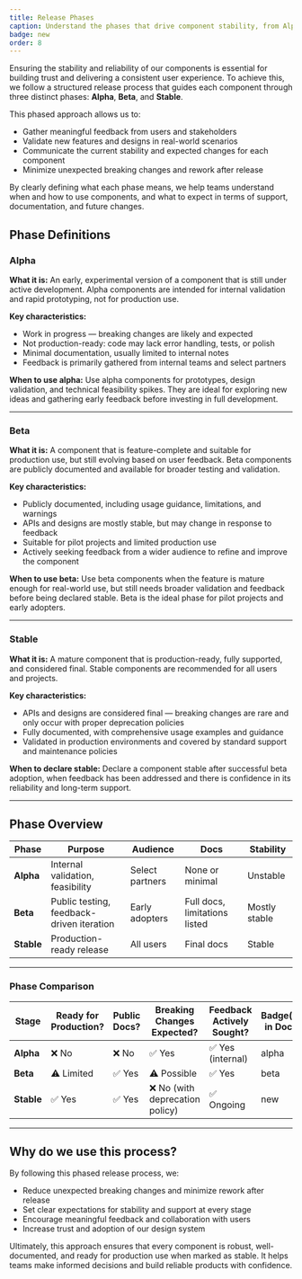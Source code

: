 ```yaml
---
title: Release Phases
caption: Understand the phases that drive component stability, from Alpha to Stable
badge: new
order: 8
---
```


Ensuring the stability and reliability of our components is essential for building trust and delivering a consistent user experience. To achieve this, we follow a structured release process that guides each component through three distinct phases: **Alpha**, **Beta**, and **Stable**.

This phased approach allows us to:

- Gather meaningful feedback from users and stakeholders
- Validate new features and designs in real-world scenarios
- Communicate the current stability and expected changes for each component
- Minimize unexpected breaking changes and rework after release

By clearly defining what each phase means, we help teams understand when and how to use components, and what to expect in terms of support, documentation, and future changes.

## Phase Definitions

### Alpha

**What it is:**
An early, experimental version of a component that is still under active development. Alpha components are intended for internal validation and rapid prototyping, not for production use.

**Key characteristics:**

- Work in progress — breaking changes are likely and expected
- Not production-ready: code may lack error handling, tests, or polish
- Minimal documentation, usually limited to internal notes
- Feedback is primarily gathered from internal teams and select partners

**When to use alpha:**
Use alpha components for prototypes, design validation, and technical feasibility spikes. They are ideal for exploring new ideas and gathering early feedback before investing in full development.

---

### Beta

**What it is:**
A component that is feature-complete and suitable for production use, but still evolving based on user feedback. Beta components are publicly documented and available for broader testing and validation.

**Key characteristics:**

- Publicly documented, including usage guidance, limitations, and warnings
- APIs and designs are mostly stable, but may change in response to feedback
- Suitable for pilot projects and limited production use
- Actively seeking feedback from a wider audience to refine and improve the component

**When to use beta:**
Use beta components when the feature is mature enough for real-world use, but still needs broader validation and feedback before being declared stable. Beta is the ideal phase for pilot projects and early adopters.

---

### Stable

**What it is:**
A mature component that is production-ready, fully supported, and considered final. Stable components are recommended for all users and projects.

**Key characteristics:**

- APIs and designs are considered final — breaking changes are rare and only occur with proper deprecation policies
- Fully documented, with comprehensive usage examples and guidance
- Validated in production environments and covered by standard support and maintenance policies

**When to declare stable:**
Declare a component stable after successful beta adoption, when feedback has been addressed and there is confidence in its reliability and long-term support.

---

## Phase Overview

| Phase      | Purpose                                   | Audience        | Docs                          | Stability     |
| ---------- | ----------------------------------------- | --------------- | ----------------------------- | ------------- |
| **Alpha**  | Internal validation, feasibility          | Select partners | None or minimal               | Unstable      |
| **Beta**   | Public testing, feedback-driven iteration | Early adopters  | Full docs, limitations listed | Mostly stable |
| **Stable** | Production-ready release                  | All users       | Final docs                    | Stable        |

---

### Phase Comparison

| Stage      | Ready for Production? | Public Docs? | Breaking Changes Expected?      | Feedback Actively Sought? | Badge(s) in Docs |
| ---------- | --------------------- | ------------ | ------------------------------- | ------------------------- | ---------------- |
| **Alpha**  | ❌ No                 | ❌ No        | ✅ Yes                          | ✅ Yes (internal)         | alpha            |
| **Beta**   | ⚠️ Limited            | ✅ Yes       | ⚠️ Possible                     | ✅ Yes                    | beta             |
| **Stable** | ✅ Yes                | ✅ Yes       | ❌ No (with deprecation policy) | ✅ Ongoing                | new              |

---

## Why do we use this process?

By following this phased release process, we:

- Reduce unexpected breaking changes and minimize rework after release
- Set clear expectations for stability and support at every stage
- Encourage meaningful feedback and collaboration with users
- Increase trust and adoption of our design system

Ultimately, this approach ensures that every component is robust, well-documented, and ready for production use when marked as stable. It helps teams make informed decisions and build reliable products with confidence.
